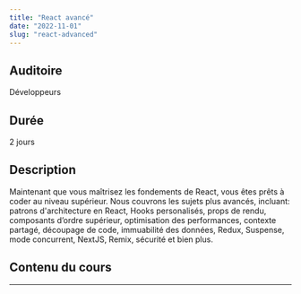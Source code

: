 ```yaml
---
title: "React avancé"
date: "2022-11-01"
slug: "react-advanced"
---
```


## Auditoire

Développeurs

## Durée

2 jours

## Description

Maintenant que vous maîtrisez les fondements de React, vous êtes prêts
à coder au niveau supérieur. Nous couvrons les sujets plus avancés,
incluant: patrons d'architecture en React,
Hooks personalisés, props de rendu, composants d’ordre supérieur,
optimisation des performances, contexte partagé, découpage de code,
immuabilité des données, Redux, Suspense, mode concurrent, NextJS,
Remix, sécurité et bien plus.

## Contenu du cours

---
